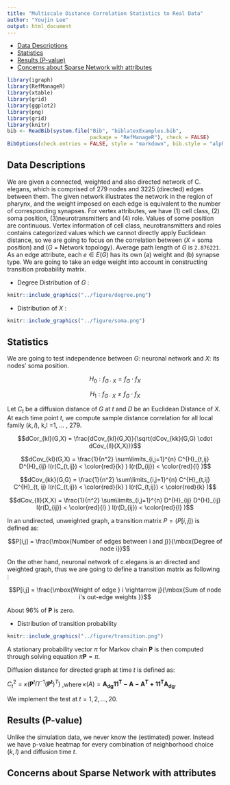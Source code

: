 ```yaml
---
title: "Multiscale Distance Correlation Statistics to Real Data"
author: "Youjin Lee"
output: html_document
---
```


- [Data Descriptions](# data)
- [Statistics](# statistics)
- [Results (P-value)](# results)
- [Concerns about Sparse Network with attributes](# sparse)

```r
library(igraph)
library(RefManageR)
library(xtable)
library(grid)
library(ggplot2)
library(png)
library(grid)
library(knitr)
bib <- ReadBib(system.file("Bib", "biblatexExamples.bib", 
                           package = "RefManageR"), check = FALSE)
BibOptions(check.entries = FALSE, style = "markdown", bib.style = "alphabetic", cite.style = 'alphabetic')
```


## Data Descriptions
<a name=" data"/>

 We are given a connected, weighted and also directed network of C. elegans, which is comprised of 279 nodes and 3225 (directed) edges between them. The given network illustrates the network in the region of pharynx, and the weight imposed on each edge is equivalent to the number of corresponding synapses. For vertex attributes, we have (1) cell class, (2)  soma position, (3)neurotransmitters and (4) role. Values of some position are continuous. Vertex information of cell class, neurotransmitters and roles contains categorized values which we cannot directly apply Euclidean distance, so we are going to focus on the correlation between ($X$ = soma position) and ($G$ = Network topology). Average path length of $G$ is ``2.876221``. As an edge attribute, each $e \in E(G)$ has its own (a) weight and (b) synapse type. We are going to take an edge weight into account in constructing transition probability matrix.  


- Degree Distribution of $G$ : 

```r
knitr::include_graphics("../figure/degree.png")
```

- Distribution of $X$ : 

```r
knitr::include_graphics("../figure/soma.png")
```



## Statistics
<a name=" statistics"/>

We are going to test independence between $G$: neuronal network and $X$: its nodes' soma position.

$$H_{0} : f_{G \cdot X} = f_{G} \cdot f_{X}$$

$$H_{1} : f_{G \cdot X} \neq f_{G} \cdot f_{X}$$


Let $C_{t}$ be a diffusion distance of $G$ at $t$ and $D$ be an Euclidean Distance of $X$. At each time point $t,$ we compute sample distance correlation for all local family ($k,l$), k,l =1, ... , 279. 

$$dCor_{kl}(G,X) = \frac{dCov_{kl}(G,X)}{\sqrt{dCov_{kk}(G,G) \cdot dCov_{ll}(X,X)}}$$


$$dCov_{kl}(G,X) = \frac{1}{n^2} \sum\limits_{i,j=1}^{n} C^{H}_{t,ij} D^{H}_{ij} I(r(C_{t,ij}) < \color{red}{k} ) I(r(D_{ij}) < \color{red}{l} )$$

$$dCov_{kk}(G,G) = \frac{1}{n^2} \sum\limits_{i,j=1}^{n} C^{H}_{t,ij} C^{H}_{t, ij} I(r(C_{t,ij}) < \color{red}{k} ) I(r(C_{t,ij}) < \color{red}{k} )$$

$$dCov_{ll}(X,X) = \frac{1}{n^2} \sum\limits_{i,j=1}^{n} D^{H}_{ij} D^{H}_{ij} I(r(D_{ij}) < \color{red}{l} ) I(r(D_{ij}) < \color{red}{l} )$$

In an undirected, unweighted graph, a transition matrix $P = (P[i,j])$ is defined as:

$$P[i,j] = \frac{\mbox{Number of edges between i and j}}{\mbox{Degree of node i}}$$

On the other hand, neuronal network of c.elegans is an directed and weighted graph, thus we are going to define a transition matrix as following :

$$P[i,j] = \frac{\mbox{Weight of edge } i \rightarrow j}{\mbox{Sum of node i's out-edge weights }}$$

About 96$\%$ of $\boldsymbol{P}$ is zero.

- Distribution of transition probability 

```r
knitr::include_graphics("../figure/transition.png")
```


A stationary probability vector $\pi$ for Markov chain $\boldsymbol{P}$ is then computed through solving equation $\pi \boldsymbol{P} = \pi.$

Diffusion distance for directed graph at time $t$ is defined as:

$C^2_{t} = \kappa \big( \boldsymbol{P}^{t} \Pi^{-1} (\boldsymbol{P^{t}})^{T}    \big)$
,where $\kappa (A) = \boldsymbol{A_{dg} 1 1^{T} - A - A^{T} + 1 1^{T} A_{dg}}.$

We implement the test at $t = 1, 2, ..., 20.$

## Results (P-value)
<a name=" results"/>

Unlike the simulation data, we never know the (estimated) power. Instead we have p-value heatmap for every combination of neighborhood choice $(k,l)$ and diffusion time $t.$











## Concerns about Sparse Network with attributes
<a name=" sparse"/>


